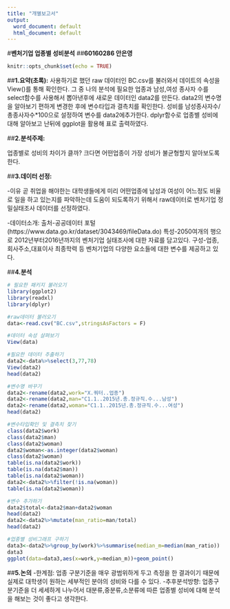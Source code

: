 ---
title: "개별보고서"
output:
  word_document: default
  html_document: default
---

#**벤처기업 업종별 성비분석**
##**60160286 안은영**

```{r setup, include=FALSE}
knitr::opts_chunk$set(echo = TRUE)
```

##**1.요약(초록):** 
사용하기로 했던 raw 데이터인 BC.csv를 불러와서 데이트의 속성을View()를 통해 확인한다.
그 중 나의 분석에 필요한 업종과 남성,여성 종사자 수를 select함수를 사용해서 뽑아낸후에 새로운 데이터인 data2를 만든다.
data2의 변수명을 알아보기 편하게 변경한 후에 변수타입과 결측치를 확인한다.
성비를 남성종사자수/총종사자수*100으로 설정하여 변수를 data2에추가한다.
dplyr함수로 업종별 성비에 대해 알아보고 난뒤에 ggplot을 활용해 표로 출력하였다.

##**2.분석주제:**

업종별로 성비의 차이가 클까? 크다면 어떤업종이 가장 성비가 불균형할지 알아보도록한다.

##**3.데이터 선정:**

-이유
곧 취업을 해야한는 대학생들에게 미리 어떤업종에 남성과 여성이 어느정도 비율로 일을 하고 있는지를 파악하는데 도움이 되도록하기 위해서 raw데이터로 벤처기업 정밀실태조사 데이터를 선정하였다.

-데이터소개: 
출처-공공데이터 포털(https://www.data.go.kr/dataset/3043469/fileData.do)
특성-2050여개의 행으로 2012년부터2016년까지의 벤처기업 실태조사에 대한 자료를 담고있다.
구성-업종,회사주소,대표이사 최종학력 등 벤처기업의 다양한 요소들에 대한 변수를 제공하고 있다.

##**4.분석**
```{r}

# 필요한 패키지 불러오기
library(ggplot2)
library(readxl)
library(dplyr)

#raw데이터 불러오기
data<-read.csv("BC.csv",stringsAsFactors = F)

#데이터 속성 살펴보기
View(data)

#필요한 데이터 추출하기
data2<-data%>%select(3,77,78)
View(data2)
head(data2)

#변수명 바꾸기
data2<-rename(data2,work="X.쿼터..업종")
data2<-rename(data2,man="C1.1..2015년.총.정규직.수...남성")
data2<-rename(data2,woman="C1.1..2015년.총.정규직.수...여성")
head(data2)

#변수타입확인 및 결측치 찾기 
class(data2$work)
class(data2$man)
class(data2$woman)
data2$woman<-as.integer(data2$woman)
class(data2$woman)
table(is.na(data2$work))
table(is.na(data2$man))
table(is.na(data2$woman))
data2<-data2%>%filter(!is.na(woman))
table(is.na(data2$woman))

#변수 추가하기
data2$total<-data2$man+data2$woman
head(data2)
data2<-data2%>%mutate(man_ratio=man/total)
head(data2)

#업종별 성비그래프 구하기
data3<-data2%>%group_by(work)%>%summarise(median_m=median(man_ratio))
data3
ggplot(data=data3,aes(x=work,y=median_m))+geom_point()


```



##**5.논의**
-한계점: 
업종 구분기준을 매우 광범위하게 두고 측정을 한 결과이기 때문에 실제로 대학생이 원하는 세부적인 분야의 성비와 다를 수 있다.
-추후분석방향:
업종구분기준을 더 세세하게 나누어서 대분류,중분류,소분류에 따른 업종별 성비에 대해 분석을 해보는 것이 좋다고 생각한다.